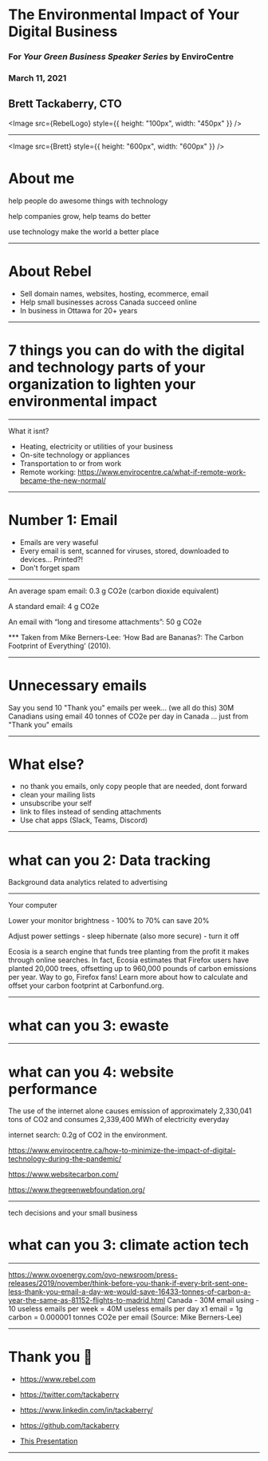 

# The Environmental Impact of Your Digital Business

### For _Your Green Business Speaker Series_ by EnviroCentre

### March 11, 2021

## Brett Tackaberry, CTO

<Image src={RebelLogo} style={{ height: "100px", width: "450px" }} />

---

<Split>

<Image src={Brett} style={{ height: "600px", width: "600px" }} />

# About me

help people do awesome things with technology

help companies grow, help teams do better

use technology make the world a better place

</Split>

<Notes>

</Notes>

---

# About Rebel

- Sell domain names, websites, hosting, ecommerce, email
- Help small businesses across Canada succeed online
- In business in Ottawa for 20+ years

</Steps>

---

# 7 things you can do with the digital and technology parts of your organization to lighten your environmental impact

---

What it isnt?

- Heating, electricity or utilities of your business
- On-site technology or appliances
- Transportation to or from work
- Remote working: https://www.envirocentre.ca/what-if-remote-work-became-the-new-normal/

---

# Number 1: Email

- Emails are very waseful
- Every email is sent, scanned for viruses, stored, downloaded to devices... Printed?!
- Don't forget spam

---

An average spam email: 0.3 g CO2e (carbon dioxide equivalent)

A standard email: 4 g CO2e

An email with “long and tiresome attachments”: 50 g CO2e

\*\*\* Taken from Mike Berners-Lee: ‘How Bad are Bananas?: The Carbon Footprint of Everything’ (2010).

---

# Unnecessary emails

Say you send 10 "Thank you" emails per week...
(we all do this)
30M Canadians using email
40 tonnes of CO2e per day in Canada
... just from "Thank you" emails

---

# What else?

- no thank you emails, only copy people that are needed, dont forward
- clean your mailing lists
- unsubscribe your self
- link to files instead of sending attachments
- Use chat apps (Slack, Teams, Discord)

---

# what can you 2: Data tracking

Background data analytics related to advertising

---

Your computer

Lower your monitor brightness - 100% to 70% can save 20%

Adjust power settings - sleep hibernate (also more secure) - turn it off

Ecosia is a search engine that funds tree planting from the profit it makes through online searches.
In fact, Ecosia estimates that Firefox users have planted 20,000 trees, offsetting up to 960,000 pounds of carbon emissions per year.
Way to go, Firefox fans! Learn more about how to calculate and offset your carbon footprint at Carbonfund.org.

---

# what can you 3: ewaste

---

# what can you 4: website performance

The use of the internet alone causes emission of approximately 2,330,041 tons of CO2 and consumes 2,339,400 MWh of electricity everyday

internet search: 0.2g of CO2 in the environment.

https://www.envirocentre.ca/how-to-minimize-the-impact-of-digital-technology-during-the-pandemic/

https://www.websitecarbon.com/

https://www.thegreenwebfoundation.org/

---

tech decisions and your small business

# what can you 3: climate action tech

---

https://www.ovoenergy.com/ovo-newsroom/press-releases/2019/november/think-before-you-thank-if-every-brit-sent-one-less-thank-you-email-a-day-we-would-save-16433-tonnes-of-carbon-a-year-the-same-as-81152-flights-to-madrid.html
Canada - 30M email using - 10 useless emails per week = 40M useless emails per day
x1 email = 1g carbon = 0.000001 tonnes CO2e per email (Source: Mike Berners-Lee)

---

<LayoutColor color="#000">

# Thank you 🙏

- https://www.rebel.com

- https://twitter.com/tackaberry

- https://www.linkedin.com/in/tackaberry/

- https://github.com/tackaberry

- [This Presentation](http://environmental-impact-of-your-digital-business.s3-website.ca-central-1.amazonaws.com/)

</LayoutColor>

---
